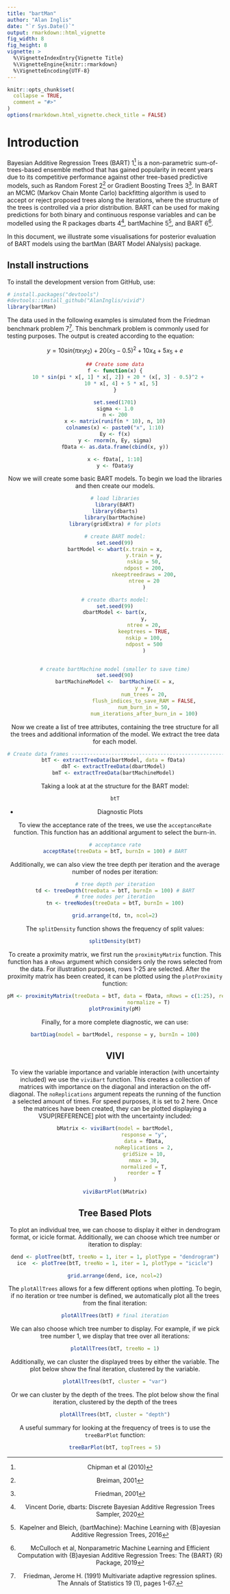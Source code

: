 ```yaml
---
title: "bartMan"
author: "Alan Inglis"
date: "`r Sys.Date()`"
output: rmarkdown::html_vignette
fig_width: 8 
fig_height: 8 
vignette: >
  %\VignetteIndexEntry{Vignette Title}
  %\VignetteEngine{knitr::rmarkdown}
  %\VignetteEncoding{UTF-8}
---
```


```r
knitr::opts_chunk$set(
  collapse = TRUE,
  comment = "#>"
)
options(rmarkdown.html_vignette.check_title = FALSE)
```


# Introduction
Bayesian Additive Regression Trees (BART) 1^[Chipman et al (2010)] is a non-parametric sum-of-trees-based ensemble method that has gained popularity in recent years due to its competitive performance against other tree-based predictive models, such as Random Forest 2^[Breiman, 2001] or Gradient Boosting Trees 3^[Friedman, 2001]. In BART  an  MCMC  (Markov  Chain  Monte  Carlo)  backfitting  algorithm  is  used  to  accept or reject proposed trees along the iterations, where the structure of the trees is controlled via a prior distribution.  BART can be used for making predictions for both binary and continuous response variables and can be modelled using the R packages dbarts 4^[Vincent Dorie, dbarts: Discrete Bayesian Additive Regression Trees Sampler, 2020], bartMachine 5^[Kapelner and Bleich, {bartMachine}: Machine Learning with {B}ayesian Additive Regression Trees, 2016], and BART 6^[McCulloch et al, Nonparametric Machine Learning and Efficient Computation with {B}ayesian Additive Regression Trees: The {BART} {R} Package, 2019]. 

In this document, we illustrate some visualisations for posterior evaluation of BART models using the bartMan (BART Model ANalysis) package.

## Install instructions
To install the development version from GitHub, use:

```r
# install.packages("devtools")
#devtools::install_github("AlanInglis/vivid")
library(bartMan)
```


The data used in the following examples is simulated from the Friedman benchmark problem 7^[Friedman, Jerome H. (1991) Multivariate adaptive regression splines. The Annals of Statistics 19 (1), pages 1-67.]. This benchmark problem is commonly used for testing purposes. The output is created according to the equation:

<center>
$$y = 10 sin(π x_1 x_2) + 20 (x_3 - 0.5)^2 + 10 x_4 + 5 x_5 + e$$
```r
## Create some data
f <- function(x) {
  10 * sin(pi * x[, 1] * x[, 2]) + 20 * (x[, 3] - 0.5)^2 +
    10 * x[, 4] + 5 * x[, 5]
}

set.seed(1701)
sigma <- 1.0
n <- 200
x <- matrix(runif(n * 10), n, 10)
colnames(x) <- paste0("x", 1:10)
Ey <- f(x)
y <- rnorm(n, Ey, sigma)
fData <- as.data.frame(cbind(x, y))

x <- fData[, 1:10]
y <- fData$y

```

Now we will create some basic BART models. To begin we load the libraries and then create our models.

```r
# load libraries
library(BART)
library(dbarts)
library(bartMachine)
library(gridExtra) # for plots

# create BART model:
set.seed(99)
bartModel <- wbart(x.train = x,
                   y.train = y,
                   nskip = 50,
                   ndpost = 200,
                   nkeeptreedraws = 200,
                   ntree = 20
                   )

# create dbarts model:
set.seed(99)
dbartModel <- bart(x,
                   y,
                   ntree = 20,
                   keeptrees = TRUE,
                   nskip = 100,
                   ndpost = 500
                   )


# create bartMachine model (smaller to save time)
set.seed(90)
bartMachineModel <-  bartMachine(X = x,
                   y = y,
                   num_trees = 20,
                   flush_indices_to_save_RAM = FALSE,
                   num_burn_in = 50,
                   num_iterations_after_burn_in = 100)

```


Now we create a list of tree attributes, containing the tree structure for all the trees and additional information of the model. We extract the tree data for each model.

```r
# Create data frames ------------------------------------------------------
btT <- extractTreeData(bartModel, data = fData) 
dbT <- extractTreeData(dbartModel) 
bmT <- extractTreeData(bartMachineModel) 
```


Taking a look at at the structure for the BART model:
```r
btT
```


* Diagnostic Plots

To view the acceptance rate of the trees, we use the `acceptanceRate` function. This function has an additional argument to select the burn-in.
```r
# acceptance rate
acceptRate(treeData = btT, burnIn = 100) # BART
```

Additionally, we can also view the tree depth per iteration and the average number of nodes per iteration:
```r
# tree depth per iteration
td <- treeDepth(treeData = btT, burnIn = 100) # BART
# tree nodes per iteration
tn <- treeNodes(treeData = btT, burnIn = 100)

grid.arrange(td, tn, ncol=2)
```


The `splitDensity` function shows the frequency of split values:
```r
splitDensity(btT)
```


To create a proximity matrix, we first run the `proximityMatrix` function. This function has a `nRows` argument which considers only the rows selected from the data. For illustration purposes, rows 1-25 are selected. After the proximity matrix has been created, it can be plotted using the `plotProximity` function:
```r
pM <- proximityMatrix(treeData = btT, data = fData, nRows = c(1:25), reorder = T, 
                      normalize = T)
plotProximity(pM)
```

Finally, for a more complete diagnostic, we can use:

```r
bartDiag(model = bartModel, response = y, burnIn = 100)
```

## VIVI

To view the variable importance and variable interaction (with uncertainty included) we use the `viviBart` function. This creates a collection of matrices with importance on the diagonal and interaction on the off-diagonal. The `noReplications` argument repeats the running of the function a selected amount of times. For speed purposes, it is set to 2 here. Once the matrices have been created, they can be plotted displaying a VSUP[REFERENCE] plot with the uncertainty included:
```r
bMatrix <- viviBart(model = bartModel,
                   response = "y",
                   data = fData,
                   noReplications = 2,
                   gridSize = 10,
                   nmax = 30,
                   normalized = T,
                   reorder = T
)
```

```r
viviBartPlot(bMatrix)
```
## Tree Based Plots

To plot an individual tree, we can choose to display it either in dendrogram format, or icicle format. Additionally, we can choose which tree number or iteration to display:
```r
dend <- plotTree(btT, treeNo = 1, iter = 1, plotType = "dendrogram")
ice  <- plotTree(btT, treeNo = 1, iter = 1, plotType = "icicle")

grid.arrange(dend, ice, ncol=2)
```

The `plotAllTrees` allows for a few different options when plotting. To begin, if no iteration or tree number is defined, we automatically plot all the trees from the final iteration:
```r
plotAllTrees(btT) # final iteration
```

We can also choose which tree number to display. For example, if we pick tree number 1, we display that tree over all iterations:
```r
plotAllTrees(btT, treeNo = 1)
```

Additionally, we can cluster the displayed trees by either the variable. The plot below show the final iteration, clustered by the variable.
```r
plotAllTrees(btT, cluster = "var")
```

Or we can cluster by the depth of the trees. The plot below show the final iteration, clustered by the depth of the trees
```r
plotAllTrees(btT, cluster = "depth")
```


A useful summary for looking at the frequency of trees is to use the `treeBarPlot` function:
```r
treeBarPlot(btT, topTrees = 5)
```
